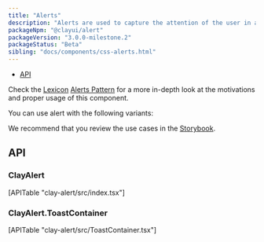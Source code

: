 ```yaml
---
title: "Alerts"
description: "Alerts are used to capture the attention of the user in an intrusive way."
packageNpm: "@clayui/alert"
packageVersion: "3.0.0-milestone.2"
packageStatus: "Beta"
sibling: "docs/components/css-alerts.html"
---
```



<div class="nav-toc-absolute">
<div class="nav-toc">

- [API](#api)

</div>
</div>

<div class="clay-site-alert alert alert-info">
	Check the <a href="https://liferay.design/lexicon/">Lexicon</a> <a href="https://liferay.design/lexicon/core-components/alerts/">Alerts Pattern</a> for a more in-depth look at the motivations and proper usage of this component.
</div>

You can use alert with the following variants:

<Alert />

We recommend that you review the use cases in the <a href="https://storybook-clayui.netlify.com/?path=/story/clayalert--default">Storybook</a>.

## API

### ClayAlert

<div>
	[APITable "clay-alert/src/index.tsx"]
</div>

### ClayAlert.ToastContainer

<div>
	[APITable "clay-alert/src/ToastContainer.tsx"]
</div>

